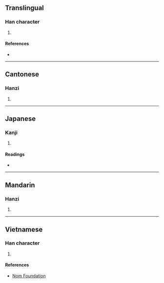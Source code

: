 {{character info/new}}
==Translingual==

===Han character===
{{Han char|rn=38|rad=女|as=07|sn=10|four=46481|canj=VRYO|ids=⿰女足}}

# {{defn|Han|sort=女07}}

====References====
* {{Han ref|kx=0262.140|dkj=06302|dj=0529.040|hdz=21051.110|uh=5A16|ud=23062|bh=D15C|bd=53596}}

----

==Cantonese==

===Hanzi===
{{yue-hanzi|jyut=[[cuk1]], [[zuk6]]|y=chuk1, juk6}}

# {{defn|lang=yue|sort=女07}}

----

==Japanese==

===Kanji===
{{ja-kanji|grade=|rs=女07}}

# {{defn|lang=ja|sort=女07}}

====Readings====
* {{ja-readings|on=[[さく]] (saku), [[しょく]] (shoku), [[そく]] (soku)|kun=[[つとぅっむ]] (tsutusmu), [[よい]] (yoi), [[おさえる]] (osaeru), [[うながす]] (unagasu)}}

----

==Mandarin==

===Hanzi===
{{cmn-hanzi|pin=[[chuò]] ([[chuo4]])|wg=ch'o<sup>4</sup>}}

# {{defn|lang=cmn|sort=女07}}

----

==Vietnamese==

===Han character===
{{vi-hantu|[[xúc]]|rs=女07}}

# {{defn|lang=vi|sort=女07}}

====References====
* [http://nomfoundation.org/common/nom_details.php?codepoint=5a16 Nom Foundation]